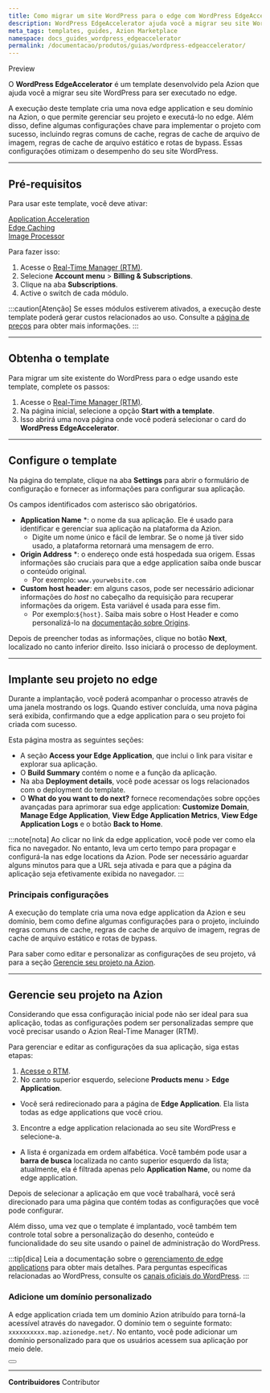 ```yaml
---
title: Como migrar um site WordPress para o edge com WordPress EdgeAccelerator
description: WordPress EdgeAccelerator ajuda você a migrar seu site WordPress para ser executado no edge.
meta_tags: templates, guides, Azion Marketplace
namespace: docs_guides_wordpress_edgeaccelerator
permalink: /documentacao/produtos/guias/wordpress-edgeaccelerator/
---
```


<Badge variant="accent">
Preview
</Badge>

O **WordPress EdgeAccelerator** é um template desenvolvido pela Azion que ajuda você a migrar seu site WordPress para ser executado no edge.

A execução deste template cria uma nova edge application e seu domínio na Azion, o que permite gerenciar seu projeto e executá-lo no edge. Além disso, define algumas configurações chave para implementar o projeto com sucesso, incluindo regras comuns de cache, regras de cache de arquivo de imagem, regras de cache de arquivo estático e rotas de bypass. Essas configurações otimizam o desempenho do seu site WordPress.

---

## Pré-requisitos

Para usar este template, você deve ativar:

<Badge>[Application Acceleration](/pt-br/documentacao/produtos/edge-application/application-acceleration/)</Badge>
<br />
<Badge>[Edge Caching](/pt-br/documentacao/produtos/edge-application/edge-caching/)</Badge>
<br />
<Badge>[Image Processor](/pt-br/documentacao/produtos/edge-application/image-processor/)</Badge>

Para fazer isso:

1. Acesse o [Real-Time Manager (RTM)](/en/documentation/products/guides/how-to-access-rtm/).
2. Selecione **Account menu** > **Billing & Subscriptions**.
3. Clique na aba **Subscriptions**.
4. Active o switch de cada módulo.

:::caution[Atenção]
Se esses módulos estiverem ativados, a execução deste template poderá gerar custos relacionados ao uso. Consulte a [página de preços](https://www.azion.com/en/pricing/) para obter mais informações.
:::


---

## Obtenha o template

Para migrar um site existente do WordPress para o edge usando este template, complete os passos:

1. Acesse o [Real-Time Manager (RTM)](/pt-br/documentacao/produtos/guias/como-acessar-o-rtm/).
2. Na página inicial, selecione a opção **Start with a template**.
3. Isso abrirá uma nova página onde você poderá selecionar o card do **WordPress EdgeAccelerator**.

---

## Configure o template

Na página do template, clique na aba **Settings** para abrir o formulário de configuração e fornecer as informações para configurar sua aplicação.

Os campos identificados com asterisco são obrigatórios.

- **Application Name** *: o nome da sua aplicação. Ele é usado para identificar e gerenciar sua aplicação na plataforma da Azion.
   - Digite um nome único e fácil de lembrar. Se o nome já tiver sido usado, a plataforma retornará uma mensagem de erro.
- **Origin Address** *: o endereço onde está hospedada sua origem. Essas informações são cruciais para que a edge application saiba onde buscar o conteúdo original.
   - Por exemplo: `www.yourwebsite.com`
- **Custom host header**: em alguns casos, pode ser necessário adicionar informações do *host* no cabeçalho da requisição para recuperar informações da origem. Esta variável é usada para esse fim.
   - Por exemplo:`${host}`. Saiba mais sobre o Host Header e como personalizá-lo na [documentação sobre Origins](/pt-br/documentacao/produtos/edge-application/origins/).

Depois de preencher todas as informações, clique no botão **Next**, localizado no canto inferior direito. Isso iniciará o processo de deployment.

---

## Implante seu projeto no edge

Durante a implantação, você poderá acompanhar o processo através de uma janela mostrando os logs. Quando estiver concluída, uma nova página será exibida, confirmando que a edge application para o seu projeto foi criada com sucesso.

Esta página mostra as seguintes seções:

- A seção **Access your Edge Application**, que inclui o link para visitar e explorar sua aplicação.
- O **Build Summary** contém o nome e a função da aplicação.
- Na aba **Deployment details**, você pode acessar os logs relacionados com o deployment do template.
- O ⁠**What do you want to do next?** fornece recomendações sobre opções avançadas para aprimorar sua edge application: **Customize Domain**, **Manage Edge Application**, **View Edge Application Metrics**, **View Edge Application Logs** e o botão **Back to Home**.

:::note[nota]
Ao clicar no link da edge application, você pode ver como ela fica no navegador. No entanto, leva um certo tempo para propagar e configurá-la nas edge locations da Azion. Pode ser necessário aguardar alguns minutos para que a URL seja ativada e para que a página da aplicação seja efetivamente exibida no navegador.
:::

### Principais configurações

A execução do template cria uma nova edge application da Azion e seu domínio, bem como define algumas configurações para o projeto, incluindo regras comuns de cache, regras de cache de arquivo de imagem, regras de cache de arquivo estático e rotas de bypass.

Para saber como editar e personalizar as configurações de seu projeto, vá para a seção [Gerencie seu projeto na Azion](#gerencie-seu-projeto-na-azion).

---

## Gerencie seu projeto na Azion

Considerando que essa configuração inicial pode não ser ideal para sua aplicação, todas as configurações podem ser personalizadas sempre que você precisar usando o Azion Real-Time Manager (RTM).

Para gerenciar e editar as configurações da sua aplicação, siga estas etapas:

1. [Acesse o RTM](https://manager.azion.com/).
2. No canto superior esquerdo, selecione **Products menu** > **Edge Application**.
- Você será redirecionado para a página de **Edge Application**. Ela lista todas as edge applications que você criou.
3. Encontre a edge application relacionada ao seu site WordPress e selecione-a.
- A lista é organizada em ordem alfabética. Você também pode usar a **barra de busca** localizada no canto superior esquerdo da lista; atualmente, ela é filtrada apenas pelo **Application Name**, ou nome da edge application.

Depois de selecionar a aplicação em que você trabalhará, você será direcionado para uma página que contém todas as configurações que você pode configurar.

Além disso, uma vez que o template é implantado, você também tem controle total sobre a personalização do desenho, conteúdo e funcionalidade do seu site usando o painel de administração do WordPress.

:::tip[dica]
Leia a documentação sobre o [gerenciamento de edge applications](/pt-br/documentacao/produtos/edge-application/primeiros-passos/) para obter mais detalhes. Para perguntas específicas relacionadas ao WordPress, consulte os [canais oficiais do WordPress](https://wordpress.com/).
:::

### Adicione um domínio personalizado

A edge application criada tem um domínio Azion atribuído para torná-la acessível através do navegador. O domínio tem o seguinte formato: `xxxxxxxxxx.map.azionedge.net/`. No entanto, você pode adicionar um domínio personalizado para que os usuários acessem sua aplicação por meio dele.


<Button href="/pt-br/documentacao/produtos/edge-application/domains/" text="Leia a documentação de domínios" variant="secondary">

</Button>



---


**Contribuidores** <ContributorList>Contributor</ContributorList>
